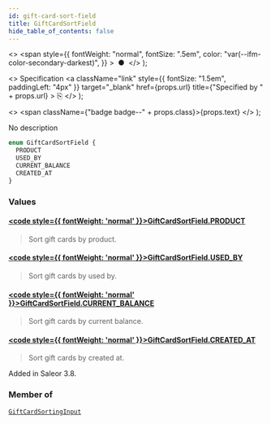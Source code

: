 ```yaml
---
id: gift-card-sort-field
title: GiftCardSortField
hide_table_of_contents: false
---
```


  <>
    <span
      style={{
        fontWeight: "normal",
        fontSize: ".5em",
        color: "var(--ifm-color-secondary-darkest)",
      }}
    >
      &nbsp;●&nbsp;
    </span>
  </>
);

  <>
    Specification
    <a
      className="link"
      style={{ fontSize: "1.5em", paddingLeft: "4px" }}
      target="\_blank"
      href={props.url}
      title={"Specified by " + props.url}
    >
      ⎘
    </a>
  </>
);

  <>
    <span className={"badge badge--" + props.class}>{props.text}</span>
  </>
);

No description

```graphql
enum GiftCardSortField {
  PRODUCT
  USED_BY
  CURRENT_BALANCE
  CREATED_AT
}
```

### Values

#### [<code style={{ fontWeight: 'normal' }}>GiftCardSortField.<b>PRODUCT</b></code>](#)

> Sort gift cards by product.

#### [<code style={{ fontWeight: 'normal' }}>GiftCardSortField.<b>USED_BY</b></code>](#)

> Sort gift cards by used by.

#### [<code style={{ fontWeight: 'normal' }}>GiftCardSortField.<b>CURRENT_BALANCE</b></code>](#)

> Sort gift cards by current balance.

#### [<code style={{ fontWeight: 'normal' }}>GiftCardSortField.<b>CREATED_AT</b></code>](#)

> Sort gift cards by created at.

Added in Saleor 3.8.

>

### Member of

[`GiftCardSortingInput`](../../api-reference/inputs/gift-card-sorting-input) <Badge class="secondary" text="input"/>
